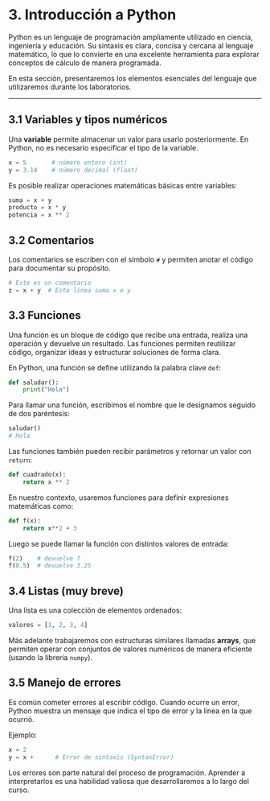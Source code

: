 # 3. Introducción a Python

Python es un lenguaje de programación ampliamente utilizado en ciencia, ingeniería y educación. Su sintaxis es clara, concisa y cercana al lenguaje matemático, lo que lo convierte en una excelente herramienta para explorar conceptos de cálculo de manera programada.

En esta sección, presentaremos los elementos esenciales del lenguaje que utilizaremos durante los laboratorios.

---

## 3.1 Variables y tipos numéricos

Una **variable** permite almacenar un valor para usarlo posteriormente. En Python, no es necesario especificar el tipo de la variable.

```python
x = 5       # número entero (int)
y = 3.14    # número decimal (float)
```

Es posible realizar operaciones matemáticas básicas entre variables:

```python
suma = x + y
producto = x * y
potencia = x ** 2
```

## 3.2 Comentarios

Los comentarios se escriben con el símbolo `#` y permiten anotar el código para documentar su propósito.

```python
# Este es un comentario
z = x + y  # Esta línea suma x e y
```

## 3.3 Funciones

Una función es un bloque de código que recibe una entrada, realiza una operación y devuelve un resultado. Las funciones permiten reutilizar código, organizar ideas y estructurar soluciones de forma clara.

En Python, una función se define utilizando la palabra clave `def`:

```python
def saludar():
    print("Hola")
```

Para llamar una función, escribimos el nombre que le designamos seguido de dos paréntesis:

```python
saludar()
# Hola
```

Las funciones también pueden recibir parámetros y retornar un valor con `return`:

```python
def cuadrado(x):
    return x ** 2
```

En nuestro contexto, usaremos funciones para definir expresiones matemáticas como:

```python
def f(x):
    return x**2 + 3
```

Luego se puede llamar la función con distintos valores de entrada:

```python
f(2)    # devuelve 7
f(0.5)  # devuelve 3.25
```

## 3.4 Listas (muy breve)

Una lista es una colección de elementos ordenados:

```python
valores = [1, 2, 3, 4]
```

Más adelante trabajaremos con estructuras similares llamadas **arrays**, que permiten operar con conjuntos de valores numéricos de manera eficiente (usando la librería `numpy`).

## 3.5 Manejo de errores

Es común cometer errores al escribir código. Cuando ocurre un error, Python muestra un mensaje que indica el tipo de error y la línea en la que ocurrió.

Ejemplo:

```python
x = 2
y = x +      # Error de sintaxis (SyntaxError)
```

Los errores son parte natural del proceso de programación. Aprender a interpretarlos es una habilidad valiosa que desarrollaremos a lo largo del curso.